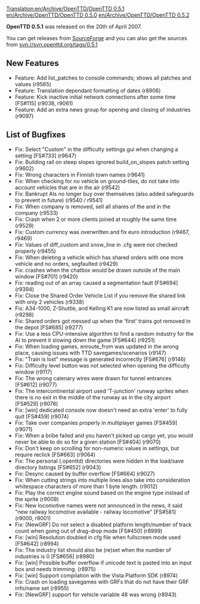 [[Translation:en/Archive/OpenTTD/OpenTTD 0.5.1]]
[[en/Archive/OpenTTD/OpenTTD 0.5.0]] [[en/Archive/OpenTTD/OpenTTD 0.5.2]]

'''OpenTTD 0.5.1''' was released on the 20th of April 2007.

You can get releases from [http://sourceforge.net/project/showfiles.php?group_id=103924 SourceForge] and you can also get the sources from svn://svn.openttd.org/tags/0.5.1

==New Features==
* Feature: Add list_patches to console commands; shows all patches and values (r9565)
* Feature: Translation dependant formatting of dates (r8906)
* Feature: Kick inactive initial network connections after some time [FS#115] (r9038, r9061)
* Feature: Add an extra news group for opening and closing of industries (r9097)

==List of Bugfixes==
* Fix: Select "Custom" in the difficulty settings gui when changing a setting [FS#733] (r9647)
* Fix: Building rail on steep slopes ignored build_on_slopes patch setting (r9602)
* Fix: Wrong characters in Finnish town names (r9641)
* Fix: When checking for no vehicle on ground-tiles, do not take into account vehicles that are in the air (r9542)
* Fix: Bankrupt AIs no longer buy over themselves (also added safeguards to prevent in future) (r9540 / r9541)
* Fix: When company is removed, sell all shares of the and in the company (r9533)
* Fix: Crash when 2 or more clients joined at roughly the same time (r9529)
* Fix: Custom currency was overwritten and fix euro introduction (r9467, r9469)
* Fix: Values of diff_custom and snow_line in .cfg were not checked properly (r9455)
* Fix: When deleting a vehicle which has shared orders with one more vehicle and no orders, segfaulted (r9429)
* Fix: crashes when the chatbox would be drawn outside of the main window [FS#701] (r9420)
* Fix: reading out of an array caused a segmentation fault [FS#694] (r9394)
* Fix: Close the Shared Order Vehicle List if you remove the shared link with only 2 vehicles (r9338)
* Fix: A34-1000, Z-Shuttle, and Kelling K1 are now listed as small aircraft (r9298)
* Fix: Shared orders got messed up when the 'first' trains got removed in the depot [FS#685] (r9277)
* Fix: Use a less CPU-intensive algorithm to find a random industry for the AI to prevent it slowing down the game [FS#644] (r9251)
* Fix: When loading games, enroute_from was updated in the wrong place, causing issues with TTD savegames/scenarios (r9147)
* Fix: "Train is lost" message is generated incorrectly [FS#676] (r9146)
* Fix: Difficulty level button was not selected when opening the difficulty window (r9117)
* Fix: The wrong catenary wires were drawn for tunnel entrances [FS#612] (r9077)
* Fix: The intercontinental airport used 'T-junction' runway sprites when there is no exit in the middle of the runway as in the city airport [FS#529] (r9076)
* Fix: [win] dedicated console now doesn't need an extra 'enter' to fully quit [FS#459] (r9074)
* Fix: Take over companies properly in multiplayer games [FS#459] (r9071)
* Fix: When a bribe failed and you haven't picked up cargo yet, you would never be able to do so for a given station [FS#404] (r9070)
* Fix: Don't keep on scrolling for non-numeric values in settings, but require reclick [FS#663] (r9064)
* Fix: The personal (.openttd) directories were hidden in the load/save directory listings [FS#652] (r9043)
* Fix: Desync caused by buffer overflow [FS#664] (r9027)
* Fix: When cutting strings into multiple lines also take into consideration whitespace characters of more than 1 byte length. (r9012)
* Fix: Play the correct engine sound based on the engine type instead of the sprite (r9009)
* Fix: New locomotive names were not announced in the news, it said "new railway locomotive available - railway locomotive" [FS#581] (r9000, r9001)
* Fix: [NewGRF] Do not select a disabled platform length/number of track count when going out of drag-drop mode [FS#450] (r8999)
* Fix: [win] Resolution doubled in cfg file when fullscreen mode used [FS#642] (r8994)
* Fix: The industry list should also be (re)set when the number of industries is 0 [FS#656] (r8980)
* Fix: [win] Possible buffer overflow if unicode text is pasted into an input box and needs trimming. (r8975)
* Fix: [win] Support compilation with the Vista Platform SDK (r8974)
* Fix: Crash on loading savegames with GRFs that do not have their GRF info/name set (r8955)
* Fix: [NewGRF] support for vehicle variable 48 was wrong (r8943)